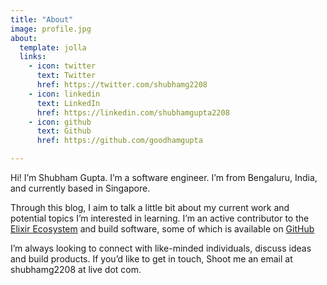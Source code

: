```yaml
---
title: "About"
image: profile.jpg
about:
  template: jolla
  links:
    - icon: twitter
      text: Twitter
      href: https://twitter.com/shubhamg2208
    - icon: linkedin
      text: LinkedIn
      href: https://linkedin.com/shubhamgupta2208
    - icon: github
      text: Github
      href: https://github.com/goodhamgupta

---
```


Hi! I'm Shubham Gupta. I'm a software engineer. I'm from Bengaluru, India, and currently based in Singapore. 

Through this blog, I aim to talk a little bit about my current work and potential topics I'm interested in learning. I'm an active contributor to the [Elixir Ecosystem](https://hex.pm/users/goodhamgupta) and build software, some of which is available on [GitHub](https://github.com/goodhamgupta)

I'm always looking to connect with like-minded individuals, discuss ideas and build products. If you'd like to get in touch, Shoot me an email at shubhamg2208 at live dot com.
